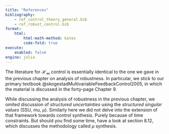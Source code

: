```yaml
---
title: "References"
bibliography:
    - ref_control_theory_general.bib
    - ref_robust_control.bib
format:
    html:
        html-math-method: katex
        code-fold: true
execute:
    enabled: false
engine: julia
---
```


The literature for $\mathcal H_\infty$ control is essentially identical to the one we gave in the previous chapter on analysis of robustness. In particular, we stick to our primary textbook @skogestadMultivariableFeedbackControl2005, in which the material is discussed in the forty-page Chapter 9. 

While discussing the analysis of robustness in the previous chapter, we omited discussion of *structured uncertainties* using the *structured singular values* (SSU, mu, $\mu$). Similarly here we did not delve into the extension of that framework towards control synthesis. Purely because of time constraints. But should you find some time, have a look at section 8.12, which discusses the methodology called $\mu$ synthesis.

